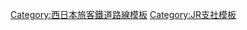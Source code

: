 {{Navbox
|name=西日本旅客鐵道金澤支社
|state=collapsed
|title=[[File:JR logo (west).svg|25px]] {{link-ja|西日本旅客鐵道金澤支社|西日本旅客鉄道金沢支社}}
|titlestyle = border-left:solid 3em #0072bc; border-right:solid 3em #0072bc; background-color:#eee;
|group1 = 路線
|list1 = [[北陸新幹線|北陸新幹線（上越妙高－金澤）]] - [[北陸本線]] - [[小濱線]] - [[越美北線]] - [[七尾線]] - [[冰見線]] - [[城端線]] - [[高山本線]] - [[大糸線]]
|group2 = 地域鐵道部、鐵道部
|list2 = {{link-ja|敦賀地域鐵道部|敦賀地域鉄道部}} - {{link-ja|福井地域鐵道部|福井地域鉄道部}} - {{link-ja|七尾鐵道部|七尾鉄道部}} - {{link-ja|北陸廣域鐵道部|北陸広域鉄道部}}<br />{{link-ja|小濱鐵道部|小浜鉄道部}}（廢除） - {{link-ja|越前大野鐵道部|越前大野鉄道部}}（廢除） - {{link-ja|高岡鐵道部|高岡鉄道部}}（廢除） - {{link-ja|富山鐵道部|富山鉄道部}}（廢除） - {{link-ja|富山地域鐵道部|富山地域鉄道部}}（廢除） - {{link-ja|糸魚川地域鐵道部|糸魚川地域鉄道部}}（廢除）
|group3 = 其他
|list3 = 金澤新幹線列車區 - {{link-ja|金澤列車區|金沢列車区}} - {{link-ja|金澤綜合車輛所|金沢総合車両所}} - {{link-ja|白山綜合車輛所|白山総合車両所}}
}}<noinclude>
[[Category:西日本旅客鐵道路線模板]]
[[Category:JR支社模板]]
</noinclude>